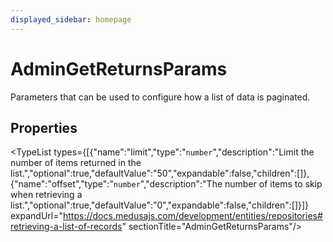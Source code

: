 ```yaml
---
displayed_sidebar: homepage
---
```



# AdminGetReturnsParams

Parameters that can be used to configure how a list of data is paginated.

## Properties

<TypeList types={[{"name":"limit","type":"`number`","description":"Limit the number of items returned in the list.","optional":true,"defaultValue":"50","expandable":false,"children":[]},{"name":"offset","type":"`number`","description":"The number of items to skip when retrieving a list.","optional":true,"defaultValue":"0","expandable":false,"children":[]}]} expandUrl="https://docs.medusajs.com/development/entities/repositories#retrieving-a-list-of-records" sectionTitle="AdminGetReturnsParams"/>
